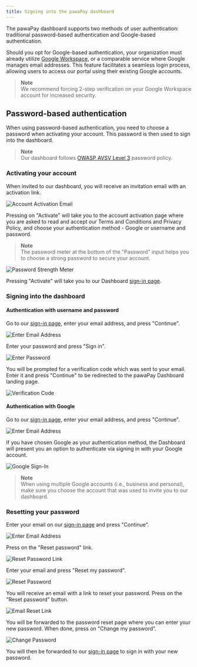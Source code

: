```yaml
---
title: Signing into the pawaPay dashboard
---
```


The pawaPay dashboard supports two methods of user authentication: traditional password-based authentication and Google-based authentication.

Should you opt for Google-based authentication, your organization must already utilize [Google Workspace](https://workspace.google.com/), or a comparable service where Google manages email addresses. This feature facilitates a seamless login process, allowing users to access our portal using their existing Google accounts.

> **Note**  
> We recommend forcing 2-step verification on your Google Workspace account for increased security.

## Password-based authentication

When using password-based authentication, you need to choose a password when activating your account. This password is then used to sign into the dashboard.

> **Note**  
> Our dashboard follows [OWASP AVSV Level 3](https://owasp.org/www-pdf-archive/OWASPApplicationSecurityVerificationStandard3.0.pdf) password policy.

### Activating your account

When invited to our dashboard, you will receive an invitation email with an activation link.

![Account Activation Email](/images/dashboard/signing_in/activation_email.png)

Pressing on "Activate" will take you to the account activation page where you are asked to read and accept our Terms and Conditions and Privacy Policy, and choose your authentication method - Google or username and password.

> **Note**  
> The password meter at the bottom of the "Password" input helps you to choose a strong password to secure your account.

![Password Strength Meter](/images/dashboard/signing_in/password_meter.png)

Pressing "Activate" will take you to our Dashboard [sign-in page](https://dashboard.pawapay.cloud/).

### Signing into the dashboard

#### Authentication with username and password

Go to our [sign-in page](https://dashboard.pawapay.cloud/), enter your email address, and press "Continue".

![Enter Email Address](/images/dashboard/signing_in/enter_email.png)

Enter your password and press "Sign in".

![Enter Password](/images/dashboard/signing_in/enter_password.png)

You will be prompted for a verification code which was sent to your email. Enter it and press "Continue" to be redirected to the pawaPay Dashboard landing page.

![Verification Code](/images/dashboard/signing_in/verification_code.png)

#### Authentication with Google

Go to our [sign-in page](https://dashboard.pawapay.cloud/), enter your email address, and press "Continue".

![Enter Email Address](/images/dashboard/signing_in/enter_email.png)

If you have chosen Google as your authentication method, the Dashboard will present you an option to authenticate via signing in with your Google account.

![Google Sign-In](/images/dashboard/signing_in/google_signin.png)

> **Note**  
> When using multiple Google accounts (i.e., business and personal), make sure you choose the account that was used to invite you to our dashboard.

### Resetting your password

Enter your email on our [sign-in page](https://dashboard.pawapay.cloud/) and press "Continue".

![Enter Email Address](/images/dashboard/signing_in/enter_email.png)

Press on the "Reset password" link.

![Reset Password Link](/images/dashboard/signing_in/reset_password.png)

Enter your email and press "Reset my password".

![Reset Password](/images/dashboard/signing_in/confirm_reset_password.png)

You will receive an email with a link to reset your password. Press on the "Reset password" button.

![Email Reset Link](/images/dashboard/signing_in/password_reset_email.png)

You will be forwarded to the password reset page where you can enter your new password. When done, press on "Change my password".

![Change Password](/images/dashboard/signing_in/change_password.png)

You will then be forwarded to our [sign-in page](https://dashboard.pawapay.cloud/) to sign in with your new password.